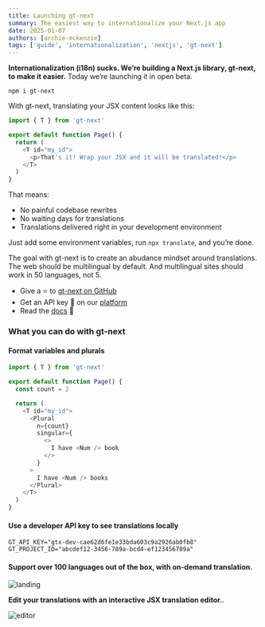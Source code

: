 ```yaml
---
title: Launching gt-next
summary: The easiest way to internationalize your Next.js app
date: 2025-01-07
authors: [archie-mckenzie]
tags: ['guide', 'internationalization', 'nextjs', 'gt-next']
---
```


**Internationalization (i18n) sucks. We’re building a Next.js library, gt-next, to make it easier.** Today we’re launching it in open beta.

```text copy
npm i gt-next
```

With gt-next, translating your JSX content looks like this:

```javascript copy
import { T } from 'gt-next'

export default function Page() {
  return (
    <T id="my_id">
      <p>That's it! Wrap your JSX and it will be translated!</p>
    </T>
  )
}
```

That means:

- No painful codebase rewrites
- No waiting days for translations
- Translations delivered right in your development environment

Just add some environment variables, run `npx translate`, and you’re done.

The goal with gt-next is to create an abudance mindset around translations. The web should be multilingual by default. And multilingual sites should work in 50 languages, not 5.

- Give a ⭐ to [gt-next on GitHub](https://github.com/General-Translation/gt-next)
- Get an API key 🔐 on our [platform](https://generaltranslation.com)
- Read the [docs](https://generaltranslation.com/docs) 📄

### What you can do with gt-next

#### Format variables and plurals

```javascript copy
import { T } from 'gt-next'

export default function Page() {
  const count = 2

  return (
    <T id="my_id">
      <Plural
        n={count}
        singular={
          <>
            I have <Num /> book
          </>
        }
      >
        I have <Num /> books
      </Plural>
    </T>
  )
}
```

#### Use a developer API key to see translations locally

```.env copy
GT_API_KEY="gtx-dev-cae62d6fe1e33bda603c9a2926ab0fb8"
GT_PROJECT_ID="abcdef12-3456-789a-bcd4-ef123456789a"
```

#### Support over 100 languages out of the box, with on-demand translation.

![landing](/static/blogs/landing.png)

**Edit your translations with an interactive JSX translation editor.**.

![editor](/static/blogs/editor.png)
